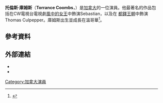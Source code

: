{{Infobox person
| name        = Torrance Coombs
| image       = Torrance_Coombs_2014.jpg
| caption     =
| birth_name  =
| birth_date  = {{birth date and age|1983|06|14}}
| birth_place = {{CAN}}[[溫哥華|溫哥華]]
| othername   =
| occupation  = [[演員|演員]]
| yearsactive = 2005–現在
| spouse      =
| partner     = Alyssa Campanella (2010–現在; 訂婚)
| children    =
| parents     =
| website     = {{URL|http://www.torrancecoombs.com}}
}}
'''托倫斯·庫姆斯'''（'''Torrance Coombs'''，{{bd|1983年|6月14日}}）是[[加拿大|加拿大]]的一位演員。他最著名的作品包括在CW電視台電視劇[[風中的女王|風中的女王]]中飾演Sebastian，以及在 [[都鐸王朝_(電視劇)|都鐸王朝]]中飾演Thomas Culpepper。庫姆斯出生並成長在溫哥華<ref>{{cite web|url=http://www.filmbug.com/db/347434|title=Torrance Coombs|author=|date=|work=filmbug.com|access-date=2016-03-25|archive-date=2018-08-10|archive-url=https://web.archive.org/web/20180810010805/https://www.filmbug.com/db/347434|dead-url=no}}</ref>。

==參考資料==
{{Reflist}}
==外部連結==
* {{Official website|http://www.torrancecoombs.com}}
* {{IMDb name|2650700}}
[[Category:加拿大演員|Category:加拿大演員]]